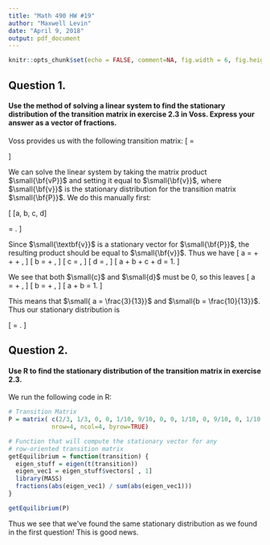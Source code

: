 ```yaml
---
title: "Math 490 HW #19"
author: "Maxwell Levin"
date: "April 9, 2018"
output: pdf_document
---
```


```r
knitr::opts_chunk$set(echo = FALSE, comment=NA, fig.width = 6, fig.height = 4, fig.align = "center")
```


## Question 1.

#### Use the method of solving a linear system to find the stationary distribution of the transition matrix in exercise 2.3 in Voss. Express your answer as a vector of fractions.

Voss provides us with the following transition matrix: 
\[
  \textbf{P} =
  \begin{bmatrix}
    \frac{2}{3} & \frac{1}{3} & 0 & 0 \\[1mm]
    \frac{1}{10} & \frac{9}{10} & 0 & 0 \\[1mm]
    \frac{1}{10} & 0 & \frac{9}{10} & 0 \\[1mm]
    \frac{1}{10} & 0 & 0 & \frac{9}{10} \\[1mm]
  \end{bmatrix}
\]

We can solve the linear system by taking the matrix product $\small{\bf{vP}}$ and setting it equal to $\small{\bf{v}}$, where $\small{\bf{v}}$ is the stationary distribution for the transition matrix $\small{\bf{P}}$. We do this manually first:

\[
  [a, b, c, d] 
  \begin{bmatrix}
    \frac{2}{3} & \frac{1}{3} & 0 & 0 \\[1mm]
    \frac{1}{10} & \frac{9}{10} & 0 & 0 \\[1mm]
    \frac{1}{10} & 0 & \frac{9}{10} & 0 \\[1mm]
    \frac{1}{10} & 0 & 0 & \frac{9}{10} \\[1mm]
  \end{bmatrix}
  = \left[\frac{2a}{3} + \frac{b}{10} + \frac{c}{10} + \frac{d}{10}, 
          \frac{a}{3} + \frac{9b}{10}, \frac{9c}{10}, \frac{9d}{10} \right].
\]

Since $\small{\textbf{v}}$ is a stationary vector for $\small{\bf{P}}$, the resulting product should be equal to $\small{\bf{v}}$. Thus we have
\[
  a = \frac{2a}{3} + \frac{b}{10} + \frac{c}{10} + \frac{d}{10},
\]
\[
  b = \frac{a}{3} + \frac{9b}{10},
\]
\[
  c = \frac{9c}{10},
\]
\[
  d =  \frac{9d}{10},
\]
\[
  a + b + c + d = 1.
\]

We see that both $\small{c}$ and $\small{d}$ must be 0, so this leaves
\[
  a = \frac{2a}{3} + \frac{b}{10},
\]
\[
  b = \frac{a}{3} + \frac{9b}{10},
\]
\[
  a + b = 1.
\]

This means that $\small{ a = \frac{3}{13}}$ and $\small{b = \frac{10}{13}}$. Thus our stationary distribution is

\[
  \textbf{v} = \left[ \frac{3}{13}, \frac{10}{13}, 0, 0  \right].
\]


## Question 2.

#### Use R to find the stationary distribution of the transition matrix in exercise 2.3. 

We run the following code in R:
```r
# Transition Matrix
P = matrix( c(2/3, 1/3, 0, 0, 1/10, 9/10, 0, 0, 1/10, 0, 9/10, 0, 1/10, 0, 0, 9/10),
            nrow=4, ncol=4, byrow=TRUE)

# Function that will compute the stationary vector for any
# row-oriented transition matrix
getEquilibrium = function(transition) {
  eigen_stuff = eigen(t(transition))
  eigen_vec1 = eigen_stuff$vectors[ , 1]
  library(MASS)
  fractions(abs(eigen_vec1) / sum(abs(eigen_vec1)))
}

getEquilibrium(P)
```


Thus we see that we've found the same stationary distribution as we found in the first question! This is good news.







